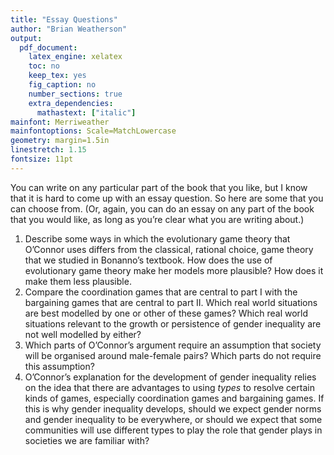 ```yaml
---
title: "Essay Questions"
author: "Brian Weatherson"
output:
  pdf_document:
    latex_engine: xelatex
    toc: no
    keep_tex: yes
    fig_caption: no
    number_sections: true
    extra_dependencies: 
      mathastext: ["italic"]
mainfont: Merriweather
mainfontoptions: Scale=MatchLowercase
geometry: margin=1.5in
linestretch: 1.15
fontsize: 11pt
---
```


You can write on any particular part of the book that you like, but I know that it is hard to come up with an essay question. So here are some that you can choose from. (Or, again, you can do an essay on any part of the book that you would like, as long as you're clear what you are writing about.)

1. Describe some ways in which the evolutionary game theory that O'Connor uses differs from the classical, rational choice, game theory that we studied in Bonanno's textbook. How does the use of evolutionary game theory make her models more plausible? How does it make them less plausible.
2. Compare the coordination games that are central to part I with the bargaining games that are central to part II. Which real world situations are best modelled by one or other of these games? Which real world situations relevant to the growth or persistence of gender inequality are not well modelled by either?
3. Which parts of O'Connor's argument require an assumption that society will be organised around male-female pairs? Which parts do not require this assumption?
4. O'Connor's explanation for the development of gender inequality relies on the idea that there are advantages to using _types_ to resolve certain kinds of games, especially coordination games and bargaining games. If this is why gender inequality develops, should we expect gender norms and gender inequality to be everywhere, or should we expect that some communities will use different types to play the role that gender plays in societies we are familiar with?